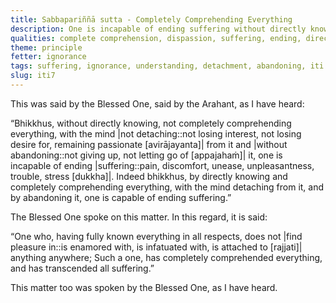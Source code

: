 ```yaml
---
title: Sabbapariññā sutta - Completely Comprehending Everything
description: One is incapable of ending suffering without directly knowing and completely comprehending everything, without the mind detaching from it and without abandoning it. One is capable of ending suffering by directly knowing and completely comprehending everything, with the mind detaching from it, and by abandoning it.
qualities: complete comprehension, dispassion, suffering, ending, direct knowledge
theme: principle
fetter: ignorance
tags: suffering, ignorance, understanding, detachment, abandoning, iti
slug: iti7
---
```


This was said by the Blessed One, said by the Arahant, as I have heard:

“Bhikkhus, without directly knowing, not completely comprehending everything, with the mind |not detaching::not losing interest, not losing desire for, remaining passionate [avirājayanta]| from it and |without abandoning::not giving up, not letting go of [appajahaṁ]| it, one is incapable of ending |suffering::pain, discomfort, unease, unpleasantness, trouble, stress [dukkha]|. Indeed bhikkhus, by directly knowing and completely comprehending everything, with the mind detaching from it, and by abandoning it, one is capable of ending suffering.”

The Blessed One spoke on this matter. In this regard, it is said:

“One who, having fully known everything in all respects,
does not |find pleasure in::is enamored with, is infatuated with, is attached to [rajjati]| anything anywhere;
Such a one, has completely comprehended everything,
and has transcended all suffering.”

This matter too was spoken by the Blessed One, as I have heard.